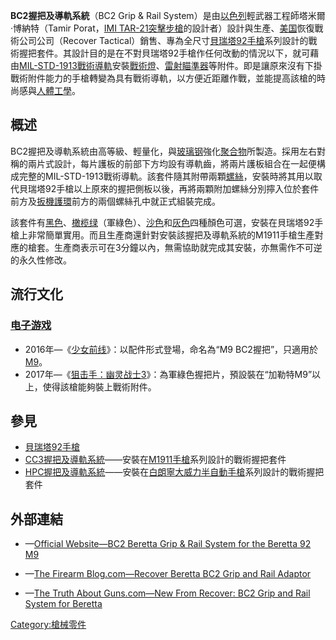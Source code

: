 {{NoteTA
|G1=Military
|G2=Firearms
|G3=長度單位
}}
'''BC2握把及導軌系統'''（BC2 Grip & Rail System）是由[[以色列|以色列]]輕武器工程師塔米爾·博納特（Tamir Porat，[[IMI_TAR-21突擊步槍|IMI TAR-21突擊步槍]]的設計者）設計與生產、[[美国|美国]]恢復戰術公司公司（Recover Tactical）銷售、專為全尺寸[[貝瑞塔92手槍|貝瑞塔92手槍]]系列設計的戰術握把套件。其設計目的是在不對貝瑞塔92手槍作任何改動的情況以下，就可藉由[[皮卡汀尼導軌|MIL-STD-1913戰術導軌]]安裝[[戰術燈|戰術燈]]、[[雷射瞄準器|雷射瞄準器]]等附件。即是讓原來沒有下掛戰術附件能力的手槍轉變為具有戰術導軌，以方便近距離作戰，並能提高該槍的時尚感與[[人因工程学|人體工學]]。

== 概述 ==
BC2握把及導軌系統由高等級、輕量化，與[[玻璃钢|玻璃钢]]強化[[聚合物|聚合物]]所製造。採用左右對稱的兩片式設計，每片護板的前部下方均設有導軌齒，將兩片護板組合在一起便構成完整的MIL-STD-1913戰術導軌。該套件隨其附帶兩顆[[螺絲|螺絲]]，安裝時將其用以取代貝瑞塔92手槍以上原來的握把側板以後，再將兩顆附加螺絲分別擰入位於套件前方及[[扳機護環|扳機護環]]前方的兩個螺絲孔中就正式組裝完成。

該套件有[[黑色|黑色]]、[[橄榄绿|橄榄绿]]（軍綠色）、[[沙色|沙色]]和[[灰色|灰色]]四種顏色可選，安裝在貝瑞塔92手槍上非常簡單實用。而且生產商還針對安裝該握把及導軌系統的M1911手槍生產對應的槍套。生產商表示可在3分鐘以內，無需{{Link-en|槍匠|Gunsmith}}協助就完成其安裝，亦無需作不可逆的永久性修改。

== 流行文化 ==
=== [[电子游戏|电子游戏]] ===
* 2016年—《[[少女前线|少女前线]]》：以配件形式登場，命名為“M9 BC2握把”，只適用於[[貝瑞塔M9手槍|M9]]。
* 2017年—《[[狙击手：幽灵战士3|狙击手：幽灵战士3]]》：為軍綠色握把片，預設裝在“加勒特M9”以上，使得該槍能夠裝上戰術附件。

== 參見 ==
* [[貝瑞塔92手槍|貝瑞塔92手槍]]
* [[CC3握把及導軌系統|CC3握把及導軌系統]]——安裝在[[M1911手槍|M1911手槍]]系列設計的戰術握把套件
* [[HPC握把及導軌系統|HPC握把及導軌系統]]——安裝在[[白朗寧大威力半自動手槍|白朗寧大威力半自動手槍]]系列設計的戰術握把套件
<!-- == 註釋 ==
{{notelist}}
== 資料來源 ==
<div class="references-small">
<references />
</div>
== 參考文獻 == -->
== 外部連結 ==
* {{en icon}}—[https://www.recovertactical.com/product/bc2-beretta-grip-rail-system-for-the-beretta-92-m9/ Official Website—BC2 Beretta Grip & Rail System for the Beretta 92 M9] {{Wayback|url=https://www.recovertactical.com/product/bc2-beretta-grip-rail-system-for-the-beretta-92-m9/ |date=20220311045052 }}
* {{en icon}}—[https://www.thefirearmblog.com/blog/2014/07/07/recover-beretta-bc2-grip-rail-adaptor/ The Firearm Blog.com—Recover Beretta BC2 Grip and Rail Adaptor]{{Wayback|url=https://www.thefirearmblog.com/blog/2014/07/07/recover-beretta-bc2-grip-rail-adaptor/ |date=20180610142725 }}
* {{en icon}}—[https://www.thetruthaboutguns.com/new-recover-bc2-grip-rail-system-beretta/ The Truth About Guns.com—New From Recover: BC2 Grip and Rail System for Beretta]{{Wayback|url=https://www.thetruthaboutguns.com/new-recover-bc2-grip-rail-system-beretta/ |date=20200519133726 }}

[[Category:槍械零件|Category:槍械零件]]